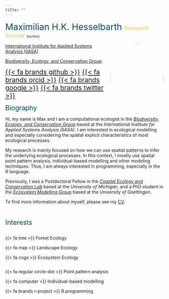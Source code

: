 ```yaml
---
title: ""
---
```


<span style="color:#0A475D;font-size:200%;"> Maximilian H.K. Hesselbarth </span>
<span style="color:#F4C76D;font-size:125%;"> Research Scholar </span>
<span style="font-size:75%;"> (_he/him_) </span>

<img src="images/portrait.jpg" style="width:170px; height:223px; border-radius:50%; float:right;">

[International Institute for Applied Systems Analysis (IIASA)](https://iiasa.ac.at/)

[Biodiversity, Ecology, and Conservation Group](https://iiasa.ac.at/programs/bnr/bec)

<span style="font-size:150%"> [{{< fa brands github >}}](https://github.com/mhesselbarth) </span>
<span style="font-size:150%"> [{{< fa brands orcid >}}](https://orcid.org/0000-0003-1125-9918) </span>
<span style="font-size:150%"> [{{< fa brands google >}}](https://scholar.google.com/citations?hl=en&user=PNMHIXAAAAAJ) </span>
<span style="font-size:150%"> [{{< fa brands twitter >}}](https://twitter.com/mhkhesselbarth) </span>

<span style="color:#0A475D;font-size:150%"> Biography </span>

Hi, my name is Max and I am a computational ecologist in the [_Biodiversity, Ecology, and Conservation Group_](https://iiasa.ac.at/programs/bnr/bec) based at the _International Institute for Applied Systems Analysis (IIASA)_. I am interested in ecological modelling and especially considering the spatial explicit characteristics of most ecological processes.

My research is mainly focused on how we can use spatial patterns to infer the underlying ecological processes. In this context, I mostly use spatial point pattern analysis, individual-based modelling and other modeling techniques. Thus, I am always interested in programming, especially in the _R_ language.

Previously, I was a Postdoctoral Fellow in the [_Coastal Ecology and Conservation Lab_](https://www.jacoballgeier.com/) based at the _University of Michigan_, and a PhD student in the [_Ecosystem Modelling Group_](https://www.uni-goettingen.de/de/102170.html) based at the _University of Goettingen_.

To find more information about myself, please see my [CV](CV.html).

<br>

<span style="color:#0A475D;font-size:150%"> Interests </span>

<div class="row">
  <div class="column">

  {{< fa tree >}} Forest Ecology

  {{< fa map >}} Landscape Ecology

  {{< fa cogs >}} Ecosystem Ecology

  </div>

  <div class="column">

  {{< fa regular circle-dot >}} Point pattern analysis

  {{< fa computer >}} Individual-based modelling

  {{< fa brands r-project >}} R programming

  </div>
</div>
